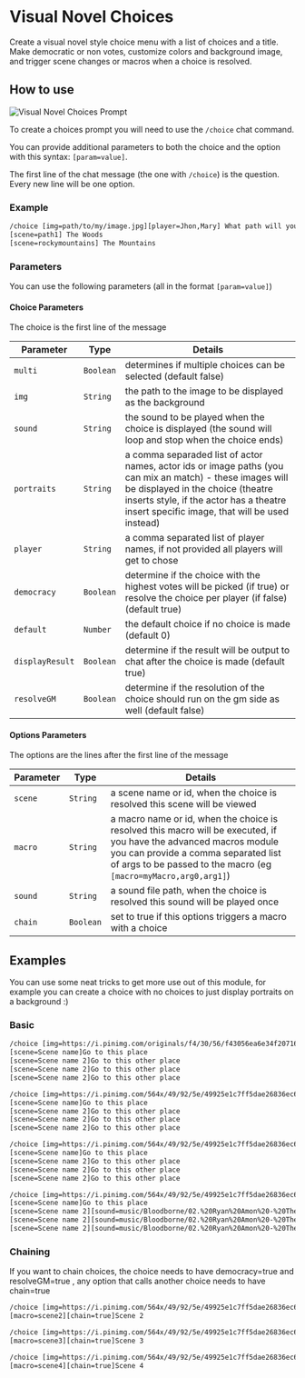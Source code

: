 
# Visual Novel Choices

<ModuleInfo />
Create a visual novel style choice menu with a list of choices and a title. Make
democratic or non votes, customize colors and background image, and trigger scene
changes or macros when a choice is resolved.

## How to use

<Image src="/images/Choices/choiceswindow.jpg" alt="Visual Novel Choices Prompt" className={styles.wikiimage}/>

To create a choices prompt you will need to use the `/choice` chat command.

You can provide additional parameters to both the choice and the option
with this syntax: `[param=value]`.

The first line of the chat message (the one with `/choice`)
is the question. Every new line will be one option.

### Example

```txt //choice/ /[player=Jhon,Mary]/
/choice [img=path/to/my/image.jpg][player=Jhon,Mary] What path will you chose?
[scene=path1] The Woods
[scene=rockymountains] The Mountains
```

### Parameters

You can use the following parameters (all in the format `[param=value]`)

#### Choice Parameters

The choice is the first line of the message

| Parameter       | Type    | Details                                                                                                                                                                                                                                    |
| --------------- | ------- | ------------------------------------------------------------------------------------------------------------------------------------------------------------------------------------------------------------------------------------------ |
| `multi` | `Boolean` | determines if multiple choices can be selected (default false)                                                                                                                                                                             |
| `img` | `String` | the path to the image to be displayed as the background                                                                                                                                                                                    |
| `sound` | `String` | the sound to be played when the choice is displayed (the sound will loop and stop when the choice ends)                                                                                                                                    |
| `portraits` | `String` | a comma separaded list of actor names, actor ids or image paths (you can mix an match) - these images will be displayed in the choice (theatre inserts style, if the actor has a theatre insert specific image, that will be used instead) |
| `player` | `String` | a comma separated list of player names, if not provided all players will get to chose                                                                                                                                                      |
| `democracy` | `Boolean` | determine if the choice with the highest votes will be picked (if true) or resolve the choice per player (if false) (default true)                                                                                                         |
| `default` | `Number` | the default choice if no choice is made (default 0)                                                                                                                                                                                        |
| `displayResult` | `Boolean` | determine if the result will be output to chat after the choice is made (default true)                                                                                                                                                     |
| `resolveGM` | `Boolean` | determine if the resolution of the choice should run on the gm side as well (default false)                                                                                                                                                |

#### Options Parameters

The options are the lines after the first line of the message

| Parameter | Type    | Details                                                                                                                                                                                                                       |
| --------- | ------- | ----------------------------------------------------------------------------------------------------------------------------------------------------------------------------------------------------------------------------- |
| `scene`   | `String` | a scene name or id, when the choice is resolved this scene will be viewed                                                                                                                                                     |
| `macro`   | `String` | a macro name or id, when the choice is resolved this macro will be executed, if you have the advanced macros module you can provide a comma separated list of args to be passed to the macro (eg `[macro=myMacro,arg0,arg1]`) |
| `sound`   | `String` | a sound file path, when the choice is resolved this sound will be played once                                                                                                                                                 |
| `chain`   | `Boolean` | set to true if this options triggers a macro with a choice                                                                                                                                                                    |

## Examples

<Callout type='info' emoji='ℹ️'>
You can use some neat tricks to get more use out of this module, for example you can create a choice with no choices to just display portraits on a background :)
</Callout>

### Basic

```txt copy
/choice [img=https://i.pinimg.com/originals/f4/30/56/f43056ea6e34f2071621a736b6d6da36.jpg][time=60] This is a test
[scene=Scene name]Go to this place
[scene=Scene name 2]Go to this other place
[scene=Scene name 2]Go to this other place
[scene=Scene name 2]Go to this other place
```

```txt copy
/choice [img=https://i.pinimg.com/564x/49/92/5e/49925e1c7ff5dae26836ec636b134a1e.jpg][multi=true] This is a test
[scene=Scene name]Go to this place
[scene=Scene name 2]Go to this other place
[scene=Scene name 2]Go to this other place
[scene=Scene name 2]Go to this other place
```

```txt copy
/choice [img=https://i.pinimg.com/564x/49/92/5e/49925e1c7ff5dae26836ec636b134a1e.jpg][democracy=false] This is a test
[scene=Scene name]Go to this place
[scene=Scene name 2]Go to this other place
[scene=Scene name 2]Go to this other place
[scene=Scene name 2]Go to this other place
```

```txt copy
/choice [img=https://i.pinimg.com/564x/49/92/5e/49925e1c7ff5dae26836ec636b134a1e.jpg][democracy=false][portraits=Arngrim Brakenbrik,Blue Dragon Wyrmling,Acolyte] This is a test
[scene=Scene name]Go to this place
[scene=Scene name 2][sound=music/Bloodborne/02.%20Ryan%20Amon%20-%20The%20Night%20Unfurls.mp3]Go to this other place
[scene=Scene name 2][sound=music/Bloodborne/02.%20Ryan%20Amon%20-%20The%20Night%20Unfurls.mp3]Go to this other place
[scene=Scene name 2][sound=music/Bloodborne/02.%20Ryan%20Amon%20-%20The%20Night%20Unfurls.mp3]Go to this other place
```

### Chaining

<Callout type='warning' emoji='⚠️'>
  If you want to chain choices, the choice needs to have democracy=true and resolveGM=true , any option that calls another choice needs to have chain=true
</Callout>

```txt copy
/choice [img=https://i.pinimg.com/564x/49/92/5e/49925e1c7ff5dae26836ec636b134a1e.jpg][democracy=true][resolveGM=true] This is a test
[macro=scene2][chain=true]Scene 2
```

```txt copy
/choice [img=https://i.pinimg.com/564x/49/92/5e/49925e1c7ff5dae26836ec636b134a1e.jpg][democracy=true][resolveGM=true] This is a test
[macro=scene3][chain=true]Scene 3
```

```txt copy
/choice [img=https://i.pinimg.com/564x/49/92/5e/49925e1c7ff5dae26836ec636b134a1e.jpg][democracy=true][resolveGM=true] This is a test
[macro=scene4][chain=true]Scene 4
```
